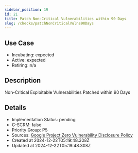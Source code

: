 ```yaml
---
sidebar_position: 19
id: 21
title: Patch Non-Critical Vulnerabilities within 90 Days
slug: /checks/patchNonCriticalVulns90Days
---
```


## Use Case
<!-- LEVELS:START -->
- Incubating: expected
- Active: expected
- Retiring: n/a
<!-- LEVELS:END -->

<!-- DESCRIPTION:START -->
## Description
Non-Critical Exploitable Vulnerabilities Patched within 90 Days
<!-- DESCRIPTION:END -->

<!-- DETAILS:START -->
## Details
- Implementation Status: pending
- C-SCRM: false
- Priority Group: P5
- Sources: [Google Project Zero Vulnerability Disclosure Policy](https://googleprojectzero.blogspot.com/p/vulnerability-disclosure-policy.html)
- Created at 2024-12-22T05:19:48.308Z
- Updated at 2024-12-22T05:19:48.308Z
<!-- DETAILS:END -->
